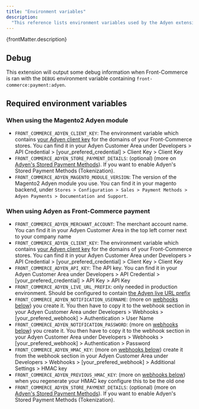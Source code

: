 ```yaml
---
title: "Environment variables"
description:
  "This reference lists environment variables used by the Adyen extension"
---
```


<p>{frontMatter.description}</p>

## Debug

This extension will output some debug information when Front-Commerce is ran
with the `DEBUG` environment variable containing `front-commerce:payment:adyen`.

## Required environment variables

### When using the Magento2 Adyen module

- `FRONT_COMMERCE_ADYEN_CLIENT_KEY`: The environment variable which contains
  [your Adyen client key](https://docs.adyen.com/development-resources/client-side-authentication)
  for the domains of your Front-Commerce stores. You can find it in your Adyen
  Customer Area under Developers > API Credential >
  \[your_prefered_credential\] > Client Key > Client Key
- `FRONT_COMMERCE_ADYEN_STORE_PAYMENT_DETAILS`: (optional) (more on
  [Adyen's Stored Payment Methods](/docs/2.x/advanced/payments/adyen#enable-adyens-stored-payment-methods-optional)).
  If you want to enable Adyen's Stored Payment Methods (Tokenization).
- `FRONT_COMMERCE_ADYEN_MAGENTO_MODULE_VERSION`: The version of the Magento2
  Adyen module you use. You can find it in your magento backend, under
  `Stores > Configuration > Sales > Payment Methods > Adyen Payments > Documentation and Support`.

### When using Adyen as Front-Commerce payment

- `FRONT_COMMERCE_ADYEN_MERCHANT_ACCOUNT`: The merchant account name. You can
  find it in your Adyen Customer Area in the top left corner next to your
  company name
- `FRONT_COMMERCE_ADYEN_CLIENT_KEY`: The environment variable which contains
  [your Adyen client key](https://docs.adyen.com/development-resources/client-side-authentication)
  for the domains of your Front-Commerce stores. You can find it in your Adyen
  Customer Area under Developers > API Credential >
  \[your_prefered_credential\] > Client Key > Client Key
- `FRONT_COMMERCE_ADYEN_API_KEY`: The API key. You can find it in your Adyen
  Customer Area under Developers > API Credential >
  \[your_prefered_credential\] > API Key > API Key
- `FRONT_COMMERCE_ADYEN_LIVE_URL_PREFIX`: only needed in production environment.
  Should be configured to contain
  [the Adyen live URL prefix](https://docs.adyen.com/development-resources/live-endpoints#live-url-prefix)
- `FRONT_COMMERCE_ADYEN_NOTIFICATION_USERNAME`: (more on
  [webhooks below](/docs/2.x/advanced/payments/adyen#add-webhook)) you create
  it. You then have to copy it to the webhook section in your Adyen Customer
  Area under Developers > Webhooks > \[your_prefered_webhook\] >
  Authentication > User Name
- `FRONT_COMMERCE_ADYEN_NOTIFICATION_PASSWORD`: (more on
  [webhooks below](/docs/2.x/advanced/payments/adyen#add-webhook)) you create
  it. You then have to copy it to the webhook section in your Adyen Customer
  Area under Developers > Webhooks > \[your_prefered_webhook\] >
  Authentication > Password
- `FRONT_COMMERCE_ADYEN_HMAC_KEY`: (more on
  [webhooks below](/docs/2.x/advanced/payments/adyen#add-webhook)) create it
  from the webhook section in your Adyen Customer Area under Developers >
  Webhooks > \[your_prefered_webhook\] > Additional Settings > HMAC key
- `FRONT_COMMERCE_ADYEN_PREVIOUS_HMAC_KEY`: (more on
  [webhooks below](/docs/2.x/advanced/payments/adyen#add-webhook)) when you
  regenerate your HMAC key configure this to be the old one
- `FRONT_COMMERCE_ADYEN_STORE_PAYMENT_DETAILS`: (optional) (more on
  [Adyen's Stored Payment Methods](/docs/2.x/advanced/payments/adyen#enable-adyens-stored-payment-methods-optional)).
  If you want to enable Adyen's Stored Payment Methods (Tokenization).
